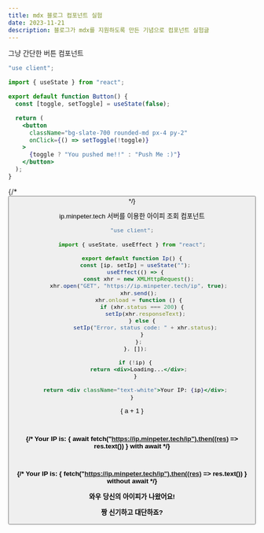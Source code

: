 ```yaml
---
title: mdx 블로그 컴포넌트 실험
date: 2023-11-21
description: 블로그가 mdx를 지원하도록 만든 기념으로 컴포넌트 실험글
---
```


그냥 간단한 버튼 컴포넌트

```jsx
"use client";

import { useState } from "react";

export default function Button() {
  const [toggle, setToggle] = useState(false);

  return (
    <button
      className="bg-slate-700 rounded-md px-4 py-2"
      onClick={() => setToggle(!toggle)}
    >
      {toggle ? "You pushed me!!" : "Push Me :)"}
    </button>
  );
}
```

{/* <Button /> */}

ip.minpeter.tech 서버를 이용한 아이피 조회 컴포넌트

```jsx
"use client";

import { useState, useEffect } from "react";

export default function Ip() {
  const [ip, setIp] = useState("");
  useEffect(() => {
    const xhr = new XMLHttpRequest();
    xhr.open("GET", "https://ip.minpeter.tech/ip", true);
    xhr.send();
    xhr.onload = function () {
      if (xhr.status === 200) {
        setIp(xhr.responseText);
      } else {
        setIp("Error, status code: " + xhr.status);
      }
    };
  }, []);

  if (!ip) {
    return <div>Loading...</div>;
  }

  return <div className="text-white">Your IP: {ip}</div>;
}
```


{ a + 1 }

<B />

<br />

{/* Your IP is: **{ await fetch("https://ip.minpeter.tech/ip").then((res) => res.text()) }** with await */}

<br />

{/* Your IP is: **{ fetch("https://ip.minpeter.tech/ip").then((res) => res.text()) }** without await */}

<C />

와우 당신의 아이피가 나왔어요!

짱 신기하고 대단하죠?

<Ip />
